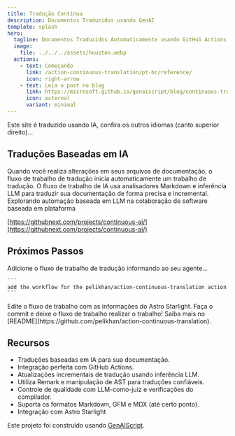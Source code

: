 ```yaml
---
title: Tradução Contínua
description: Documentos Traduzidos usando GenAI
template: splash
hero:
  tagline: Documentos Traduzidos Automaticamente usando GitHub Actions e Modelos
  image:
    file: ../../../assets/houston.webp
  actions:
    - text: Começando
      link: /action-continuous-translation/pt-br/reference/
      icon: right-arrow
    - text: Leia o post no blog
      link: https://microsoft.github.io/genaiscript/blog/continuous-translations/
      icon: external
      variant: minimal
---
```



Este site é traduzido usando IA, confira os outros idiomas (canto superior direito)...

## Traduções Baseadas em IA

<CardGrid>
  <Card title="Ações do GitHub" icon="github">
    Quando você realiza alterações em seus arquivos de documentação, o fluxo de trabalho de tradução inicia automaticamente um trabalho de tradução.
  </Card>

  <Card title="Modelos do GitHub" icon="seti:markdown">
    O fluxo de trabalho de IA usa analisadores Markdown e inferência LLM para traduzir sua documentação de forma precisa e incremental.
  </Card>
</CardGrid>

<Card title="IA Contínua" icon="rocket">
  Explorando automação baseada em LLM na colaboração de software baseada em plataforma

[https://githubnext.com/projects/continuous-ai/](https://githubnext.com/projects/continuous-ai/)

</Card>

## Próximos Passos

<CardGrid stagger>
  <Card title="Adicione o Fluxo de Trabalho" icon="pencil">
    Adicione o fluxo de trabalho de tradução informando ao seu agente...

    ```
    add the workflow for the pelikhan/action-continuous-translation action
    ```

  </Card>

<Card title="Configure seu site" icon="setting">
  Edite o fluxo de trabalho com as informações do Astro Starlight.
</Card>

<Card title="Traduza!" icon="add-document">
  Faça o commit e deixe o fluxo de trabalho realizar o trabalho!
</Card>

  <Card title="Leia a documentação" icon="open-book">
    Saiba mais no [README](https://github.com/pelikhan/action-continuous-translation).
  </Card>
</CardGrid>

## Recursos

- Traduções baseadas em IA para sua documentação.
- Integração perfeita com GitHub Actions.
- Atualizações incrementais de tradução usando inferência LLM.
- Utiliza Remark e manipulação de AST para traduções confiáveis.
- Controle de qualidade com LLM-como-juiz e verificações do compilador.
- Suporta os formatos Markdown, GFM e MDX (até certo ponto).
- Integração com Astro Starlight

Este projeto foi construído usando [GenAIScript](https://microsoft.github.io/genaiscript).
